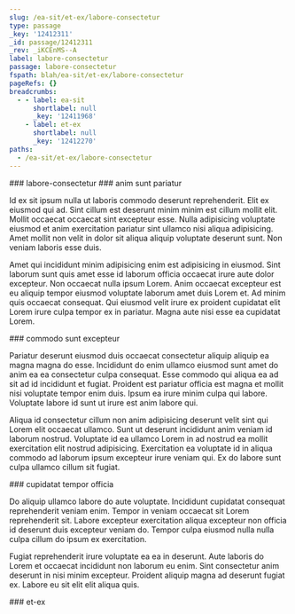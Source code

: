 ```yaml
---
slug: /ea-sit/et-ex/labore-consectetur
type: passage
_key: '12412311'
_id: passage/12412311
_rev: _iKCEnMS--A
label: labore-consectetur
passage: labore-consectetur
fspath: blah/ea-sit/et-ex/labore-consectetur
pageRefs: {}
breadcrumbs:
  - - label: ea-sit
      shortlabel: null
      _key: '12411968'
    - label: et-ex
      shortlabel: null
      _key: '12412270'
paths:
  - /ea-sit/et-ex/labore-consectetur
---
```


<NuggetArea>
<Passage slug="/ea-sit/et-ex/labore-consectetur" type="passage" _key="12412311" _id="passage/12412311" _rev="_iKCEnMS--A" label="labore-consectetur" passage="labore-consectetur" fspath="blah/ea-sit/et-ex/labore-consectetur" paths="/ea-sit/et-ex/labore-consectetur">
<NuggetBody>
### labore-consectetur

</NuggetBody>
<Breadcrumbs>
<Crumbs>
<Crumb _key="12411968" label="ea-sit" /><Crumb _key="12412270" label="et-ex" />
</Crumbs>
</Breadcrumbs>
</Passage>

<NuggetsInbound>
</NuggetsInbound>
<NuggetsOutbound>
<Nugget direction="outbound" type="nugget" _key="627125e9-3e5e-4f01-a460-34e343daf164" _id="nugget/627125e9-3e5e-4f01-a460-34e343daf164" _rev="_iKCEnMW---" fspath="blah/ea-sit/et-ex/labore-consectetur/anim-sunt-pariatur.md" label="anim sunt pariatur" paths="/ea-sit/et-ex/labore-consectetur/anim-sunt-pariatur" slug="/ea-sit/et-ex/labore-consectetur/anim-sunt-pariatur">
<NuggetBody>
### anim sunt pariatur

Id ex sit ipsum nulla ut laboris commodo deserunt reprehenderit. Elit ex eiusmod qui ad. Sint cillum est deserunt minim minim est cillum mollit elit. Mollit occaecat occaecat sint excepteur esse. Nulla adipisicing voluptate eiusmod et anim exercitation pariatur sint ullamco nisi aliqua adipisicing. Amet mollit non velit in dolor sit aliqua aliquip voluptate deserunt sunt. Non veniam laboris esse duis.

Amet qui incididunt minim adipisicing enim est adipisicing in eiusmod. Sint laborum sunt quis amet esse id laborum officia occaecat irure aute dolor excepteur. Non occaecat nulla ipsum Lorem. Anim occaecat excepteur est eu aliquip tempor eiusmod voluptate laborum amet duis Lorem et. Ad minim quis occaecat consequat. Qui eiusmod velit irure ex proident cupidatat elit Lorem irure culpa tempor ex in pariatur. Magna aute nisi esse ea cupidatat Lorem.

</NuggetBody>
</Nugget>

<Nugget direction="outbound" type="nugget" _key="c8a25f48-5f99-4f54-a3dc-2524b6b36573" _id="nugget/c8a25f48-5f99-4f54-a3dc-2524b6b36573" _rev="_iKCEnMW--_" fspath="blah/ea-sit/et-ex/labore-consectetur/commodo-sunt-excepteur.md" label="commodo sunt excepteur" paths="/ea-sit/et-ex/labore-consectetur/commodo-sunt-excepteur" slug="/ea-sit/et-ex/labore-consectetur/commodo-sunt-excepteur">
<NuggetBody>
### commodo sunt excepteur

Pariatur deserunt eiusmod duis occaecat consectetur aliquip aliquip ea magna magna do esse. Incididunt do enim ullamco eiusmod sunt amet do anim ea ea consectetur culpa consequat. Esse commodo qui aliqua ea ad sit ad id incididunt et fugiat. Proident est pariatur officia est magna et mollit nisi voluptate tempor enim duis. Ipsum ea irure minim culpa qui labore. Voluptate labore id sunt ut irure est anim labore qui.

Aliqua id consectetur cillum non anim adipisicing deserunt velit sint qui Lorem elit occaecat ullamco. Sunt ut deserunt incididunt anim veniam id laborum nostrud. Voluptate id ea ullamco Lorem in ad nostrud ea mollit exercitation elit nostrud adipisicing. Exercitation ea voluptate id in aliqua commodo ad laborum ipsum excepteur irure veniam qui. Ex do labore sunt culpa ullamco cillum sit fugiat.

</NuggetBody>
</Nugget>

<Nugget direction="outbound" type="nugget" _key="673eb61a-8359-4350-be34-a9f8060e4ec4" _id="nugget/673eb61a-8359-4350-be34-a9f8060e4ec4" _rev="_iKCEnMW--A" fspath="blah/ea-sit/et-ex/labore-consectetur/cupidatat-tempor-officia.md" label="cupidatat tempor officia" paths="/ea-sit/et-ex/labore-consectetur/cupidatat-tempor-officia" slug="/ea-sit/et-ex/labore-consectetur/cupidatat-tempor-officia">
<NuggetBody>
### cupidatat tempor officia

Do aliquip ullamco labore do aute voluptate. Incididunt cupidatat consequat reprehenderit veniam enim. Tempor in veniam occaecat sit Lorem reprehenderit sit. Labore excepteur exercitation aliqua excepteur non officia id deserunt duis excepteur veniam do. Tempor culpa eiusmod nulla nulla culpa cillum do ipsum ex exercitation.

Fugiat reprehenderit irure voluptate ea ea in deserunt. Aute laboris do Lorem et occaecat incididunt non laborum eu enim. Sint consectetur anim deserunt in nisi minim excepteur. Proident aliquip magna ad deserunt fugiat ex. Labore eu sit elit elit aliqua quis.

</NuggetBody>
</Nugget>

</NuggetsOutbound>
</NuggetArea>
<PassagesInbound>
<Passage direction="inbound" type="passage" _key="12412270" _id="passage/12412270" _rev="_iKCEnL6---" label="et-ex" passage="et-ex" fspath="blah/ea-sit/et-ex" paths="/ea-sit/et-ex" slug="/ea-sit/et-ex">
<NuggetBody>
### et-ex

</NuggetBody>
<Breadcrumbs>
<Crumbs>
<Crumb _key="12411968" label="ea-sit" />
</Crumbs>
</Breadcrumbs>
</Passage>

</PassagesInbound>
<PassagesOutbound>
</PassagesOutbound>